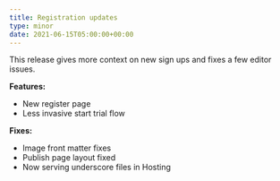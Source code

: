 ```yaml
---
title: Registration updates
type: minor
date: 2021-06-15T05:00:00+00:00
---
```

This release gives more context on new sign ups and fixes a few editor issues.

**Features:**

* New register page
* Less invasive start trial flow

**Fixes:**

* Image front matter fixes
* Publish page layout fixed
* Now serving underscore files in Hosting
